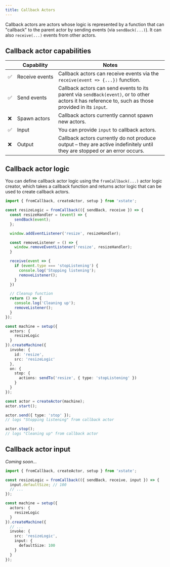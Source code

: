 ```yaml
---
title: Callback Actors
---
```


Callback actors are actors whose logic is represented by a function that can "callback" to the parent actor by sending events (via `sendBack(...)`). It can also `receive(...)` events from other actors.

## Callback actor capabilities

| | Capability | Notes |
| --- | --- | --- |
| ✅ | Receive&nbsp;events | Callback actors can receive events via the `receive(event => {...})` function. |
| ✅ | Send events | Callback actors can send events to its parent via `sendBack(event)`, or to other actors it has reference to, such as those provided in its `input`. |
| ❌ | Spawn actors | Callback actors currently cannot spawn new actors. |
| ✅ | Input | You can provide `input` to callback actors. |
| ❌ | Output | Callback actors currently do not produce output – they are active indefinitely until they are stopped or an error occurs. |

## Callback actor logic

You can define callback actor logic using the `fromCallback(...)` actor logic creator, which takes a callback function and returns actor logic that can be used to create callback actors.

```ts
import { fromCallback, createActor, setup } from 'xstate';

const resizeLogic = fromCallback(({ sendBack, receive }) => {
  const resizeHandler = (event) => {
    sendBack(event);
  };

  window.addEventListener('resize', resizeHandler);

  const removeListener = () => {
    window.removeEventListener('resize', resizeHandler);
  }

  receive(event => {
    if (event.type === 'stopListening') {
      console.log('Stopping listening');
      removeListener();
    }
  })

  // Cleanup function
  return () => {
    console.log('Cleaning up');
    removeListener();
  }
});

const machine = setup({
  actors: {
    resizeLogic
  }
}).createMachine({
  invoke: {
    id: 'resize',
    src: 'resizeLogic'
  },
  on: {
    stop: {
      actions: sendTo('resize', { type: 'stopListening' })
    }
  }
});

const actor = createActor(machine);
actor.start();

actor.send({ type: 'stop' });
// logs "Stopping listening" from callback actor

actor.stop();
// logs "Cleaning up" from callback actor
```

## Callback actor input

_Coming soon..._

```ts
import { fromCallback, createActor, setup } from 'xstate';

const resizeLogic = fromCallback(({ sendBack, receive, input }) => {
  input.defaultSize; // 100
  // ...
});

const machine = setup({
  actors: {
    resizeLogic
  }
}).createMachine({
  // ...
  invoke: {
    src: 'resizeLogic',
    input: {
      defaultSize: 100
    }
  }
});
```
